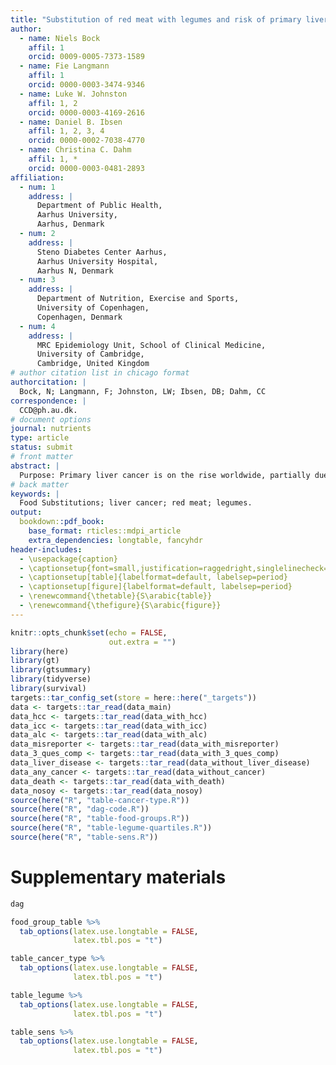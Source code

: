 ```yaml
---
title: "Substitution of red meat with legumes and risk of primary liver cancer in UK Biobank participants: a prospective cohort study"
author:
  - name: Niels Bock
    affil: 1
    orcid: 0009-0005-7373-1589
  - name: Fie Langmann
    affil: 1
    orcid: 0000-0003-3474-9346
  - name: Luke W. Johnston
    affil: 1, 2
    orcid: 0000-0003-4169-2616
  - name: Daniel B. Ibsen
    affil: 1, 2, 3, 4
    orcid: 0000-0002-7038-4770
  - name: Christina C. Dahm
    affil: 1, *
    orcid: 0000-0003-0481-2893
affiliation:
  - num: 1
    address: |
      Department of Public Health, 
      Aarhus University,
      Aarhus, Denmark
  - num: 2
    address: |
      Steno Diabetes Center Aarhus,
      Aarhus University Hospital,
      Aarhus N, Denmark
  - num: 3
    address: |
      Department of Nutrition, Exercise and Sports,
      University of Copenhagen,
      Copenhagen, Denmark
  - num: 4
    address: |
      MRC Epidemiology Unit, School of Clinical Medicine,
      University of Cambridge,
      Cambridge, United Kingdom
# author citation list in chicago format
authorcitation: |
  Bock, N; Langmann, F; Johnston, LW; Ibsen, DB; Dahm, CC
correspondence: |
  CCD@ph.au.dk.
# document options
journal: nutrients
type: article
status: submit
# front matter
abstract: |
  Purpose: Primary liver cancer is on the rise worldwide, partially due to poor diets and sedentary lifestyles. Shifting to more plant-based diets may lower the risk. We aimed to estimate the effect of replacing unprocessed red meat, processed red meat and total red meat with legumes on primary liver cancer in a free-living population. Methods: We analyzed data from 126,744 UK Biobank participants who completed $\geq$ 2 24-hour diet recalls. Baseline characteristics were collected from the initial assessment visit. Information on liver cancer diagnoses was collected via external linkage to inpatient hospital episodes or central cancer registries. Cox proportional hazards regression models were used to estimate substitution of 15 g/day of legumes with 15 g/day of total red meat, unprocessed red meat or processed red meat on liver cancer risk, using the leave-one-out food substitution model.  Results: During a median follow-up time of 11.3 years, 173 participants developed liver cancer. In the fully adjusted models, no association was observed when substituting 15 g/day of legumes with total red meat (HR: 1.02 (95% CI 0.96-1.08)), unprocessed red meat (HR: 1.00 (95% CI 0.94-1.06)) or processed red meat (HR: 1.09 (95% CI 0.99-1.21)). Conclusion: Overall, little evidence of an association between replacing red meat with legumes and liver cancer was observed. Further research in larger study populations with longer follow-up time is warranted.
# back matter
keywords: |
  Food Substitutions; liver cancer; red meat; legumes.
output:
  bookdown::pdf_book:
    base_format: rticles::mdpi_article
    extra_dependencies: longtable, fancyhdr
header-includes:
  - \usepackage{caption}
  - \captionsetup{font=small,justification=raggedright,singlelinecheck=false}
  - \captionsetup[table]{labelformat=default, labelsep=period}
  - \captionsetup[figure]{labelformat=default, labelsep=period}
  - \renewcommand{\thetable}{S\arabic{table}}
  - \renewcommand{\thefigure}{S\arabic{figure}}
---
```


```r
knitr::opts_chunk$set(echo = FALSE,
                      out.extra = "")
library(here)
library(gt)
library(gtsummary)
library(tidyverse)
library(survival)
targets::tar_config_set(store = here::here("_targets"))
data <- targets::tar_read(data_main)
data_hcc <- targets::tar_read(data_with_hcc)
data_icc <- targets::tar_read(data_with_icc)
data_alc <- targets::tar_read(data_with_alc)
data_misreporter <- targets::tar_read(data_with_misreporter)
data_3_ques_comp <- targets::tar_read(data_with_3_ques_comp)
data_liver_disease <- targets::tar_read(data_without_liver_disease)
data_any_cancer <- targets::tar_read(data_without_cancer)
data_death <- targets::tar_read(data_with_death)
data_nosoy <- targets::tar_read(data_nosoy)
source(here("R", "table-cancer-type.R"))
source(here("R", "dag-code.R"))
source(here("R", "table-food-groups.R"))
source(here("R", "table-legume-quartiles.R"))
source(here("R", "table-sens.R"))
```

\clearpage

# Supplementary materials {#sec1}

```r
dag
```

```r
food_group_table %>% 
  tab_options(latex.use.longtable = FALSE,
              latex.tbl.pos = "t")
```

```r
table_cancer_type %>% 
  tab_options(latex.use.longtable = FALSE,
              latex.tbl.pos = "t")
```

```r
table_legume %>% 
  tab_options(latex.use.longtable = FALSE,
              latex.tbl.pos = "t")
```

```{=tex}
\clearpage
\startlandscape
```
```r
table_sens %>% 
  tab_options(latex.use.longtable = FALSE,
              latex.tbl.pos = "t")
```

\finishlandscape
